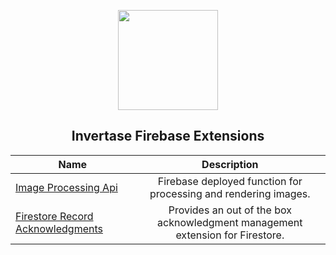 <p align="center">
  <img
    src="https://static.invertase.io/assets/invertase/invertase-rounded-avatar.png"
    width="160"
  />
  <h2 align="center">Invertase Firebase Extensions</h2>
</p>

| Name                                                             |                                  Description                                  |
| ---------------------------------------------------------------- | :---------------------------------------------------------------------------: |
| [Image Processing Api](/image-processing-api)                    |        Firebase deployed function for processing and rendering images.        |
| [Firestore Record Acknowledgments](/firestore-record-acknowledgments) | Provides an out of the box acknowledgment management extension for Firestore. |
